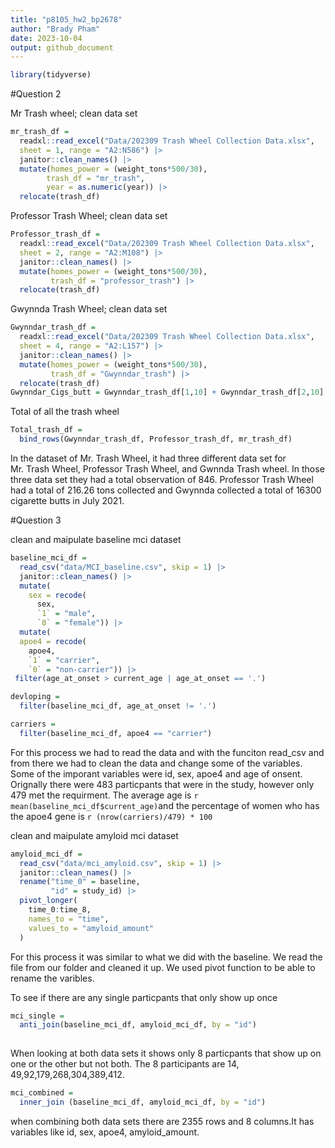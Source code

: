 ```yaml
---
title: "p8105_hw2_bp2678"
author: "Brady Pham"
date: 2023-10-04
output: github_document
---
```

```r
library(tidyverse)

```


#Question 2

Mr Trash wheel; clean data set 

```r
mr_trash_df = 
  readxl::read_excel("Data/202309 Trash Wheel Collection Data.xlsx", 
  sheet = 1, range = "A2:N586") |>
  janitor::clean_names() |>
  mutate(homes_power = (weight_tons*500/30),
        trash_df = "mr_trash", 
        year = as.numeric(year)) |>
  relocate(trash_df)
```

Professor Trash Wheel; clean data set 

```r
Professor_trash_df = 
  readxl::read_excel("Data/202309 Trash Wheel Collection Data.xlsx", 
  sheet = 2, range = "A2:M108") |>
  janitor::clean_names() |>
  mutate(homes_power = (weight_tons*500/30),
         trash_df = "professor_trash") |>
  relocate(trash_df)
```

Gwynnda Trash Wheel; clean data set 

```r
Gwynndar_trash_df = 
  readxl::read_excel("Data/202309 Trash Wheel Collection Data.xlsx", 
  sheet = 4, range = "A2:L157") |>
  janitor::clean_names() |>
  mutate(homes_power = (weight_tons*500/30),
         trash_df = "Gwynndar_trash") |>
  relocate(trash_df)
Gwynndar_Cigs_butt = Gwynndar_trash_df[1,10] + Gwynndar_trash_df[2,10] + Gwynndar_trash_df[3,10] + Gwynndar_trash_df[4,10] + Gwynndar_trash_df[5,10]

```

Total of all the trash wheel

```r
Total_trash_df =
  bind_rows(Gwynndar_trash_df, Professor_trash_df, mr_trash_df)
```

In the dataset of Mr. Trash Wheel, it had three different data set for Mr. Trash Wheel, Professor Trash Wheel, and Gwnnda Trash wheel. In those three data set they had a total observation of 846. Professor Trash Wheel had a total of 216.26 tons collected and Gwynnda collected a total of 16300 cigarette butts in July 2021. 

#Question 3

clean and maipulate baseline mci dataset 

```r
baseline_mci_df = 
  read_csv("data/MCI_baseline.csv", skip = 1) |>
  janitor::clean_names() |>
  mutate(
    sex = recode(
      sex,
      `1` = "male",
      `0` = "female")) |>
  mutate(
  apoe4 = recode(
    apoe4,
    `1` = "carrier",
    `0` = "non-carrier")) |>
 filter(age_at_onset > current_age | age_at_onset == '.')

devloping =
  filter(baseline_mci_df, age_at_onset != '.')

carriers =
  filter(baseline_mci_df, apoe4 == "carrier")
```

For this process we had to read the data and with the funciton read_csv and from there we had to clean the data and change some of the variables. Some of the imporant variables were id, sex, apoe4 and age of onsent. Orignally there were 483 particpants that were in the study, however only 479 met the requirment. The average age is `r mean(baseline_mci_df$current_age)`and the percentage of women who has the apoe4 gene is `r (nrow(carriers)/479) * 100`

clean and maipulate amyloid mci dataset

```r
amyloid_mci_df = 
  read_csv("data/mci_amyloid.csv", skip = 1) |>
  janitor::clean_names() |>
  rename("time_0" = baseline,
         "id" = study_id) |>
  pivot_longer(
    time_0:time_8,
    names_to = "time",
    values_to = "amyloid_amount"
  )

```

For this process it was similar to what we did with the baseline. We read the file from our folder and cleaned it up. We used pivot function to be able to rename the varibles.  

To see if there are any single particpants that only show up once
```r
mci_single = 
  anti_join(baseline_mci_df, amyloid_mci_df, by = "id")
  
```

When looking at both data sets it shows only 8 particpants that show up on one or the other but not both. The 8 participants are 14, 49,92,179,268,304,389,412.

```r
mci_combined =
  inner_join (baseline_mci_df, amyloid_mci_df, by = "id")
```

when combining both data sets there are 2355 rows and 8 columns.It has variables like id, sex, apoe4, amyloid_amount. 

